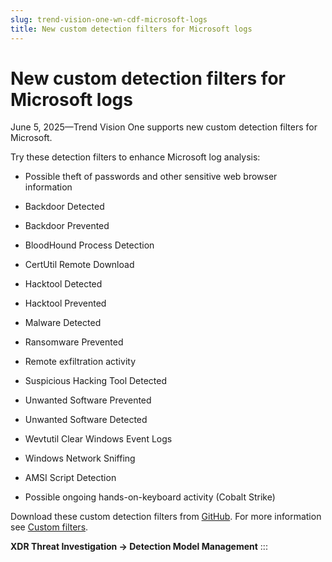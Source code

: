 ```yaml
---
slug: trend-vision-one-wn-cdf-microsoft-logs
title: New custom detection filters for Microsoft logs
---
```

# New custom detection filters for Microsoft logs

June 5, 2025—Trend Vision One supports new custom detection filters for Microsoft.

Try these detection filters to enhance Microsoft log analysis:

- Possible theft of passwords and other sensitive web browser information

- Backdoor Detected

- Backdoor Prevented

- BloodHound Process Detection

- CertUtil Remote Download

- Hacktool Detected

- Hacktool Prevented

- Malware Detected

- Ransomware Prevented

- Remote exfiltration activity

- Suspicious Hacking Tool Detected

- Unwanted Software Prevented

- Unwanted Software Detected

- Wevtutil Clear Windows Event Logs

- Windows Network Sniffing

- AMSI Script Detection

- Possible ongoing hands-on-keyboard activity (Cobalt Strike)

Download these custom detection filters from [GitHub](https://github.com/trendmicro/tm-v1-detection-models/tree/main/tm-v1-sigma-rules/third_party_logs). For more information see [Custom filters](custom-filters.mdx).

**XDR Threat Investigation → Detection Model Management**
:::
